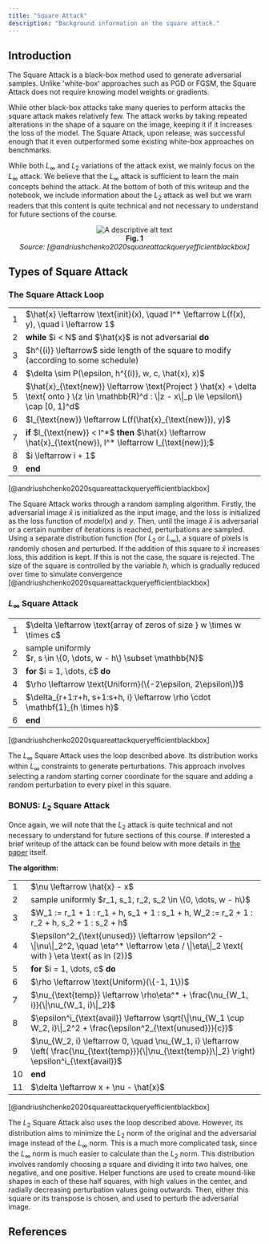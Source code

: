 ```yaml
---
title: "Square Attack"
description: "Background information on the square attack."
---
```


## Introduction

The Square Attack is a black-box method used to generate adversarial samples. Unlike 'white-box' approaches such as PGD or FGSM, the Square Attack does not require knowing model weights or gradients.

While other black-box attacks take many queries to perform attacks the square attack makes relatively few. The attack works by taking repeated alterations in the shape of a square on the image, keeping it if it increases the loss of the model. The Square Attack, upon release, was successful enough that it even outperformed some existing white-box approaches on benchmarks.

While both $L_\infty$ and $L_2$ variations of the attack exist, we mainly focus on the $L_\infty$ attack. We believe that the $L_\infty$ attack is sufficient to learn the main concepts behind the attack. At the bottom of both of this writeup and the notebook, we include information about the $L_2$ attack as well but we warn readers that this content is quite technical and not necessary to understand for future sections of the course.

<p align="center">
  <img
    src="/images/square_attack.png"
    alt="A descriptive alt text"
    style={{ maxWidth: "100%", height: "auto" }}
  />
  <br />
  <b>Fig. 1</b>
  <br />
  <em>Source: [@andriushchenko2020squareattackqueryefficientblackbox]</em>
</p>

## Types of Square Attack

### The Square Attack Loop

<table align='center'>
  <tbody>
    <tr>
      <td style={{verticalAlign: "top", textAlign: "right", paddingRight: "1em", userSelect: "none"}}>1</td>
      <td>$\hat{x} \leftarrow \text{init}(x), \quad l^* \leftarrow L(f(x), y), \quad i \leftarrow 1$</td>
    </tr>
    <tr>
      <td style={{verticalAlign: "top", textAlign: "right", paddingRight: "1em", userSelect: "none"}}>2</td>
      <td><b>while</b> $i < N$ and $\hat{x}$ is not adversarial <b>do</b></td>
    </tr>
    <tr>
      <td style={{verticalAlign: "top", textAlign: "right", paddingRight: "1em", userSelect: "none"}}>3</td>
      <td style={{paddingLeft: "2em"}}>$h^{(i)} \leftarrow$ side length of the square to modify (according to some schedule)</td>
    </tr>
    <tr>
      <td style={{verticalAlign: "top", textAlign: "right", paddingRight: "1em", userSelect: "none"}}>4</td>
      <td style={{paddingLeft: "2em"}}>$\delta \sim P(\epsilon, h^{(i)}, w, c, \hat{x}, x)$</td>
    </tr>
    <tr>
      <td style={{verticalAlign: "top", textAlign: "right", paddingRight: "1em", userSelect: "none"}}>5</td>
      <td style={{paddingLeft: "2em"}}>$\hat{x}_{\text{new}} \leftarrow \text{Project } \hat{x} + \delta \text{ onto } \{z \in \mathbb{R}^d : \|z - x\|_p \le \epsilon\} \cap [0, 1]^d$</td>
    </tr>
    <tr>
      <td style={{verticalAlign: "top", textAlign: "right", paddingRight: "1em", userSelect: "none"}}>6</td>
      <td style={{paddingLeft: "2em"}}>$l_{\text{new}} \leftarrow L(f(\hat{x}_{\text{new}}), y)$</td>
    </tr>
    <tr>
      <td style={{verticalAlign: "top", textAlign: "right", paddingRight: "1em", userSelect: "none"}}>7</td>
      <td style={{paddingLeft: "2em"}}><b>if</b> $l_{\text{new}} < l^*$ <b>then</b> $\hat{x} \leftarrow \hat{x}_{\text{new}}, l^* \leftarrow l_{\text{new}};$</td>
    </tr>
    <tr>
      <td style={{verticalAlign: "top", textAlign: "right", paddingRight: "1em", userSelect: "none"}}>8</td>
      <td style={{paddingLeft: "2em"}}>$i \leftarrow i + 1$</td>
    </tr>
    <tr>
      <td style={{verticalAlign: "top", textAlign: "right", paddingRight: "1em", userSelect: "none"}}>9</td>
      <td><b>end</b></td>
    </tr>
  </tbody>
</table>

[@andriushchenko2020squareattackqueryefficientblackbox]

The Square Attack works through a random sampling algorithm. Firstly, the adversarial image $\hat{x}$ is initialized as the input image, and the loss is initialized as the loss function of $model(x)$ and $y$. Then, until the image $\hat{x}$ is adversarial or a certain number of iterations is reached, perturbations are sampled. Using a separate distribution function (for $L_2$ or $L_\infty$), a square of pixels is randomly chosen and perturbed. If the addition of this square to $\hat{x}$ increases loss, this addition is kept. If this is not the case, the square is rejected. The size of the square is controlled by the variable $h$, which is gradually reduced over time to simulate convergence [@andriushchenko2020squareattackqueryefficientblackbox]

### $L_\infty$ Square Attack

<table>
  <tbody>
    <tr>
      <td style={{verticalAlign: "top", textAlign: "right", paddingRight: "1em", userSelect: "none"}}>1</td>
      <td>$\delta \leftarrow \text{array of zeros of size } w \times w \times c$</td>
    </tr>
    <tr>
      <td style={{verticalAlign: "top", textAlign: "right", paddingRight: "1em", userSelect: "none"}}>2</td>
      <td>sample uniformly<br />$r, s \in \{0, \dots, w - h\} \subset \mathbb{N}$</td>
    </tr>
    <tr>
      <td style={{verticalAlign: "top", textAlign: "right", paddingRight: "1em", userSelect: "none"}}>3</td>
      <td><b>for</b> $i = 1, \dots, c$ <b>do</b></td>
    </tr>
    <tr>
      <td style={{verticalAlign: "top", textAlign: "right", paddingRight: "1em", userSelect: "none"}}>4</td>
      <td style={{paddingLeft: "2em"}}>$\rho \leftarrow \text{Uniform}(\{-2\epsilon, 2\epsilon\})$</td>
    </tr>
    <tr>
      <td style={{verticalAlign: "top", textAlign: "right", paddingRight: "1em", userSelect: "none"}}>5</td>
      <td style={{paddingLeft: "2em"}}>$\delta_{r+1:r+h, s+1:s+h, i} \leftarrow \rho \cdot \mathbf{1}_{h \times h}$</td>
    </tr>
    <tr>
      <td style={{verticalAlign: "top", textAlign: "right", paddingRight: "1em", userSelect: "none"}}>6</td>
      <td><b>end</b></td>
    </tr>
  </tbody>
</table>

[@andriushchenko2020squareattackqueryefficientblackbox]

The $L_\infty$ Square Attack uses the loop described above. Its distribution works within $L_\infty$ constraints to generate perturbations. This approach involves selecting a random starting corner coordinate for the square and adding a random perturbation to every pixel in this square.

### BONUS: $L_2$ Square Attack

Once again, we will note that the $L_2$ attack is quite technical and not necessary to understand for future sections of this course. If interested a brief writeup of the attack can be found below with more details in [the paper](https://arxiv.org/pdf/1912.00049) itself.

<Dropdown title="Understanding the $L_2$ Square Attack">

**The algorithm:**

<table align='center'>
  <tbody>
    <tr>
      <td style={{verticalAlign: "top", textAlign: "right", paddingRight: "1em", userSelect: "none"}}>1</td>
      <td>$\nu \leftarrow \hat{x} - x$</td>
    </tr>
    <tr>
      <td style={{verticalAlign: "top", textAlign: "right", paddingRight: "1em", userSelect: "none"}}>2</td>
      <td>sample uniformly $r_1, s_1, r_2, s_2 \in \{0, \dots, w - h\}$</td>
    </tr>
    <tr>
      <td style={{verticalAlign: "top", textAlign: "right", paddingRight: "1em", userSelect: "none"}}>3</td>
      <td>$W_1 := r_1 + 1 : r_1 + h, s_1 + 1 : s_1 + h, W_2 := r_2 + 1 : r_2 + h, s_2 + 1 : s_2 + h$</td>
    </tr>
    <tr>
      <td style={{verticalAlign: "top", textAlign: "right", paddingRight: "1em", userSelect: "none"}}>4</td>
      <td>$\epsilon^2_{\text{unused}} \leftarrow \epsilon^2 - \|\nu\|_2^2, \quad \eta^* \leftarrow \eta / \|\eta\|_2 \text{ with } \eta \text{ as in (2)}$</td>
    </tr>
    <tr>
      <td style={{verticalAlign: "top", textAlign: "right", paddingRight: "1em", userSelect: "none"}}>5</td>
      <td><b>for</b> $i = 1, \dots, c$ <b>do</b></td>
    </tr>
    <tr>
      <td style={{verticalAlign: "top", textAlign: "right", paddingRight: "1em", userSelect: "none"}}>6</td>
      <td style={{paddingLeft: "2em"}}>$\rho \leftarrow \text{Uniform}(\{-1, 1\})$</td>
    </tr>
    <tr>
      <td style={{verticalAlign: "top", textAlign: "right", paddingRight: "1em", userSelect: "none"}}>7</td>
      <td style={{paddingLeft: "2em"}}>$\nu_{\text{temp}} \leftarrow \rho\eta^* + \frac{\nu_{W_1, i}}{\|\nu_{W_1, i}\|_2}$</td>
    </tr>
    <tr>
      <td style={{verticalAlign: "top", textAlign: "right", paddingRight: "1em", userSelect: "none"}}>8</td>
      <td style={{paddingLeft: "2em"}}>$\epsilon^i_{\text{avail}} \leftarrow \sqrt{\|\nu_{W_1 \cup W_2, i}\|_2^2 + \frac{\epsilon^2_{\text{unused}}}{c}}$</td>
    </tr>
    <tr>
      <td style={{verticalAlign: "top", textAlign: "right", paddingRight: "1em", userSelect: "none"}}>9</td>
      <td style={{paddingLeft: "2em"}}>$\nu_{W_2, i} \leftarrow 0, \quad \nu_{W_1, i} \leftarrow \left( \frac{\nu_{\text{temp}}}{\|\nu_{\text{temp}}\|_2} \right) \epsilon^i_{\text{avail}}$</td>
    </tr>
    <tr>
      <td style={{verticalAlign: "top", textAlign: "right", paddingRight: "1em", userSelect: "none"}}>10</td>
      <td><b>end</b></td>
    </tr>
    <tr>
      <td style={{verticalAlign: "top", textAlign: "right", paddingRight: "1em", userSelect: "none"}}>11</td>
      <td>$\delta \leftarrow x + \nu - \hat{x}$</td>
    </tr>
  </tbody>
</table>

[@andriushchenko2020squareattackqueryefficientblackbox]

The $L_2$ Square Attack also uses the loop described above. However, its distribution aims to minimize the $L_2$ norm of the original and the adversarial image instead of the $L_\infty$ norm. This is a much more complicated task, since the $L_\infty$ norm is much easier to calculate than the $L_2$ norm. This distribution involves randomly choosing a square and dividing it into two halves, one negative, and one positive. Helper functions are used to create mound-like shapes in each of these half squares, with high values in the center, and radially decreasing perturbation values going outwards. Then, either this square or its transpose is chosen, and used to perturb the adversarial image.

</Dropdown>

<FeedbackButton />

<NextPageButton />

## References
